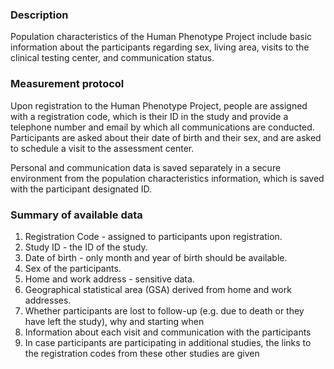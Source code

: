 ### Description

Population characteristics of the Human Phenotype Project include basic information about the participants regarding sex, living area, visits to the clinical testing center, and communication status.

### Measurement protocol

Upon registration to the Human Phenotype Project, people are assigned with a registration code, which is their ID in the study and provide a telephone number and email by which all communications are conducted. Participants are asked about their date of birth and their sex, and are asked to schedule a visit to the assessment center.

Personal and communication data is saved separately in a secure environment from the population characteristics information, which is saved with the participant designated ID.


### Summary of available data

1. Registration Code - assigned to participants upon registration.
2. Study ID - the ID of the study.
3. Date of birth - only month and year of birth should be available.
4. Sex of the participants.
5. Home and work address - sensitive data.
6. Geographical statistical area (GSA) derived from home and work addresses.
7. Whether participants are lost to follow-up (e.g. due to death or they have left the study), why and starting when
8. Information about each visit and communication with the participants
9. In case participants are participating in additional studies, the links to the registration codes from these other studies are given
